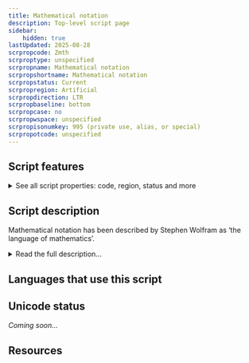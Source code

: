 ```yaml
---
title: Mathematical notation
description: Top-level script page
sidebar:
    hidden: true
lastUpdated: 2025-08-28
scrpropcode: Zmth
scrproptype: unspecified
scrpropname: Mathematical notation
scrpropshortname: Mathematical notation
scrpropstatus: Current
scrpropregion: Artificial
scrpropdirection: LTR
scrpropbaseline: bottom
scrpropcase: no
scrpropwspace: unspecified
scrpropisonumkey: 995 (private use, alias, or special)
scrpropotcode: unspecified
---
```



## Script features

<details>
<summary> See all script properties: code, region, status and more</summary>
<ScriptInfo />
</details>

## Script description

Mathematical notation has been described by Stephen Wolfram as ‘the language of mathematics’.

<details>
<summary>Read the full description...</summary>It is a broad term for describing any of the visual vocabulary used for recording mathematical concepts. Mathematical notation is used by mathematicians, physicists, engineers and economists, among others.

Prior to the 16th century, mathematics was written out in words. This was time-consuming and laborious, which hampered new discoveries in the field. Leonhard Euler, a Swiss mathematician and physicist, is credited with creating and popularizing much of the modern mathematical notation system during the mid-1700s.

The system includes symbols for numbers, variables, functions, operations, logical operators and conditions. Symbols are borrowed from a variety of scripts, in particular Latin, for example _c_ to represent the speed of light or T  to represent transposition of a matrix. Greek symbols are also widely used, for example Σ, representing summation.

The notation is not completely consistent from one writer to the next. The same symbol can represent different concepts in different contexts and by scholars of different fields. For example the ! symbol in the field of combinatorics indicates a factorial, but in the field of propositional calculus it represents logical negation.

In addition, mathematical notation can also be (but is not always) adapted to the conventions of language and writing in a particular region. The largest variation is used in some Arabic-speaking countries, and lays out the entire notation from right to left, to be consistent with the directionality of the Arabic script. In this variation, a number of Latin/Greek-derived symbols may be replaced with an Arabic-derived equivalent, or mirrored to “face” the left. Modern Arabic Mathematical Notation is taught throughout high school in some Arabic-speaking countries, but the Western system is used almost exclusively at university and professional level.
</details>

## Languages that use this script

<WsList script='Zmth' wsMax='5' />

## Unicode status

_Coming soon..._

## Resources

<ScriptResources detailSummary='seemore' />

